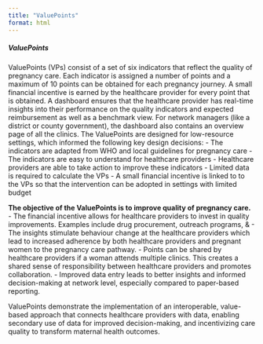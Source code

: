 ---
title: "ValuePoints"
format: html
---


##### ValuePoints

ValuePoints (VPs) consist of a set of six indicators that reflect the quality of pregnancy care. Each indicator is assigned a number of points and a maximum of 10 points can be obtained for each pregnancy journey. A small financial incentive is earned by the healthcare provider for every point that is obtained. A dashboard ensures that the healthcare provider has real-time insights into their performance on the quality indicators and expected reimbursement as well as a benchmark view. For network managers (like a district or county government), the dashboard also contains an overview page of all the clinics. 
The ValuePoints are designed for low-resource settings, which informed the following key design decisions: 
    - The indicators are adapted from WHO and local guidelines for pregnancy care
    - The indicators are easy to understand for healthcare providers
    - Healthcare providers are able to take action to improve these indicators
    - Limited data is required to calculate the VPs
    - A small financial incentive is linked to to the VPs so that the intervention can be adopted in settings with limited budget

**The objective of the ValuePoints is to improve quality of pregnancy care.**
-	The financial incentive allows for healthcare providers to invest in quality improvements. Examples include drug procurement, outreach programs, & 
-	The insights stimulate behaviour change at the healthcare providers which lead to increased adherence by both healthcare providers and pregnant women to the pregnancy care pathway.
-	Points can be shared by healthcare providers if a woman attends multiple clinics. This creates a shared sense of responsibility between healthcare providers and promotes collaboration.
-	Improved data entry leads to better insights and informed decision-making at network level, especially compared to paper-based reporting.  

ValuePoints demonstrate the implementation of an interoperable, value-based approach that connects healthcare providers with data, enabling secondary use of data for improved decision-making, and incentivizing care quality to transform maternal health outcomes.
